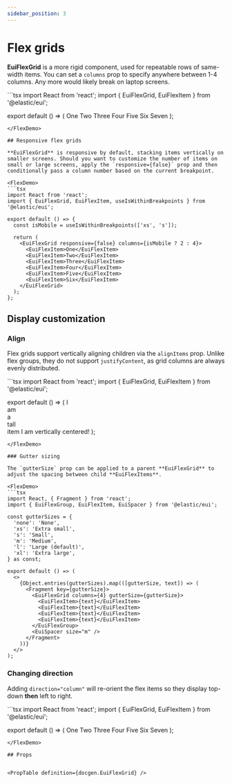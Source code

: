 ```yaml
---
sidebar_position: 3
---
```


# Flex grids



<DemoNote />

**EuiFlexGrid** is a more rigid component, used for repeatable rows of same-width items. You can set a `columns` prop to specify anywhere between 1-4 columns. Any more would likely break on laptop screens.

<FlexDemo>
  ```tsx
  import React from 'react';
  import { EuiFlexGrid, EuiFlexItem } from '@elastic/eui';

  export default () => (
    <EuiFlexGrid columns={3}>
      <EuiFlexItem>One</EuiFlexItem>
      <EuiFlexItem>Two</EuiFlexItem>
      <EuiFlexItem>Three</EuiFlexItem>
      <EuiFlexItem>Four</EuiFlexItem>
      <EuiFlexItem>Five</EuiFlexItem>
      <EuiFlexItem>Six</EuiFlexItem>
      <EuiFlexItem>Seven</EuiFlexItem>
    </EuiFlexGrid>
  );
  ```
</FlexDemo>

## Responsive flex grids

**EuiFlexGrid** is responsive by default, stacking items vertically on smaller screens. Should you want to customize the number of items on small or large screens, apply the `responsive={false}` prop and then conditionally pass a column number based on the current breakpoint.

<FlexDemo>
  ```tsx
  import React from 'react';
  import { EuiFlexGrid, EuiFlexItem, useIsWithinBreakpoints } from '@elastic/eui';

  export default () => {
    const isMobile = useIsWithinBreakpoints(['xs', 's']);

    return (
      <EuiFlexGrid responsive={false} columns={isMobile ? 2 : 4}>
        <EuiFlexItem>One</EuiFlexItem>
        <EuiFlexItem>Two</EuiFlexItem>
        <EuiFlexItem>Three</EuiFlexItem>
        <EuiFlexItem>Four</EuiFlexItem>
        <EuiFlexItem>Five</EuiFlexItem>
        <EuiFlexItem>Six</EuiFlexItem>
      </EuiFlexGrid>
    );
  };
  ```
</FlexDemo>

## Display customization

### Align

Flex grids support vertically aligning children via the `alignItems` prop. Unlike flex groups, they do not support `justifyContent`, as grid columns are always evenly distributed.

<FlexDemo>
  ```tsx
  import React from 'react';
  import { EuiFlexGrid, EuiFlexItem } from '@elastic/eui';

  export default () => (
    <EuiFlexGrid columns={2} alignItems="center">
      <EuiFlexItem>I<br />am<br />a<br />tall<br />item</EuiFlexItem>
      <EuiFlexItem>I am vertically centered!</EuiFlexItem>
    </EuiFlexGrid>
  );
  ```
</FlexDemo>

### Gutter sizing

The `gutterSize` prop can be applied to a parent **EuiFlexGrid** to adjust the spacing between child **EuiFlexItems**.

<FlexDemo>
  ```tsx
  import React, { Fragment } from 'react';
  import { EuiFlexGroup, EuiFlexItem, EuiSpacer } from '@elastic/eui';

  const gutterSizes = {
    'none': 'None',
    'xs': 'Extra small',
    's': 'Small',
    'm': 'Medium',
    'l': 'Large (default)',
    'xl': 'Extra large',
  } as const;

  export default () => (
    <>
      {Object.entries(gutterSizes).map(([gutterSize, text]) => (
        <Fragment key={gutterSize}>
          <EuiFlexGrid columns={4} gutterSize={gutterSize}>
            <EuiFlexItem>{text}</EuiFlexItem>
            <EuiFlexItem>{text}</EuiFlexItem>
            <EuiFlexItem>{text}</EuiFlexItem>
            <EuiFlexItem>{text}</EuiFlexItem>
          </EuiFlexGroup>
          <EuiSpacer size="m" />
        </Fragment>
      ))}
    </>
  );
  ```
</FlexDemo>

### Changing direction

Adding `direction="column"` will re-orient the flex items so they display top-down **then** left to right.

<FlexDemo>
  ```tsx
  import React from 'react';
  import { EuiFlexGrid, EuiFlexItem } from '@elastic/eui';

  export default () => (
    <EuiFlexGrid columns={2} direction="column">
      <EuiFlexItem>One</EuiFlexItem>
      <EuiFlexItem>Two</EuiFlexItem>
      <EuiFlexItem>Three</EuiFlexItem>
      <EuiFlexItem>Four</EuiFlexItem>
      <EuiFlexItem>Five</EuiFlexItem>
      <EuiFlexItem>Six</EuiFlexItem>
      <EuiFlexItem>Seven</EuiFlexItem>
    </EuiFlexGrid>
  );
  ```
</FlexDemo>

## Props


<PropTable definition={docgen.EuiFlexGrid} />
